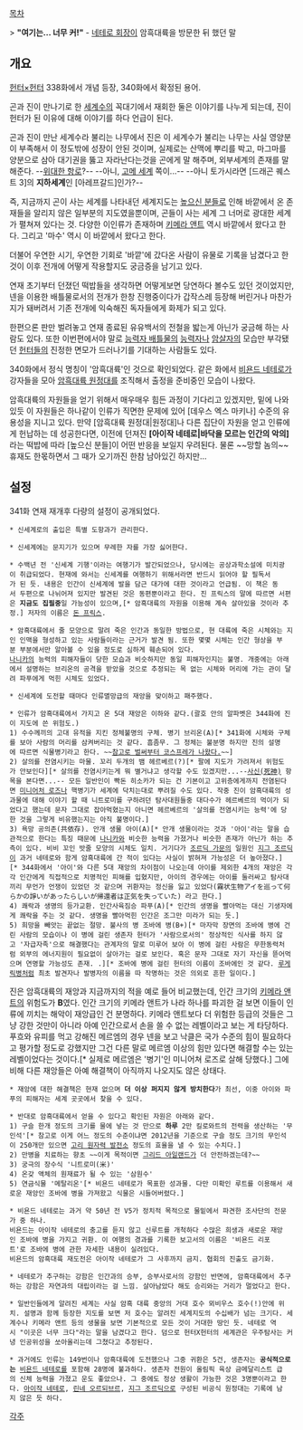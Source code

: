 [[목차]]

> '''"여기는... 너무 커!"''' - [[아이작 네테로|네테로 회장]]이 암흑대륙을 방문한 뒤 했던 말 

== 개요 ==
[[헌터×헌터]] 338화에서 개념 등장, 340화에서 확정된 용어.

곤과 진이 만나기로 한 [[세계수]]의 꼭대기에서 재회한 둘은 이야기를 나누게 되는데, 진이 헌터가 된 이유에 대해 이야기를 하다 언급이 된다.

곤과 진이 만난 세계수라 불리는 나무에서 진은 이 세계수가 불리는 나무는 사실 영양분이 부족해서 이 정도밖에 성장이 안된 것이며, 실제로는 산맥에 뿌리를 박고, 마그마를 양분으로 삼아 대기권을 뚫고 자라난다는것을 곤에게 말 해주며, 외부세계의 존재를 말해준다. --[[위대한 항로]]?-- --아니, [[고메 세계]] 쪽이...-- --아니 토가시라면 [드래곤 퀘스트 3]의 '''지하세계'''인 [아레프갈드]인가?--

즉, 지금까지 곤이 사는 세계를 나타내던 세계지도는 [[높으신 분들]]로 인해 바깥에서 온 존재들을 알리지 않은 일부분의 지도였을뿐이며, 곤들이 사는 세계 그 너머로 광대한 세계가 펼쳐져 있다는 것. 다양한 이인류가 존재하며 [[키메라 앤트]] 역시 바깥에서 왔다고 한다. 그리고 '마수' 역시 이 바깥에서 왔다고 한다.

더불어 우연한 시기, 우연한 기회로 '바깥'에 갔다온 사람이 유물로 기록을 남겼다고 한것이 이후 전개에 어떻게 작용할지도 궁금증을 남기고 있다.

연재 초기부터 던졌던 떡밥들을 생각하면 어떻게보면 당연하다 볼수도 있던 것이었지만, 넨을 이용한 배틀물로서의 전개가 한창 진행중이다가 갑작스레 등장해 버린거나 마찬가지가 돼버려서 기존 전개에 익숙해진 독자들에게 화제가 되고 있다.

한편으론 판만 벌려놓고 연재 종료된 유유백서의 전철을 밟는게 아닌가 궁금해 하는 사람도 있다. 또한 이번편에서야 말로 [[능력자 배틀물]]의 [[능력자]]나 [[암살자]]의 모습만 부각됐던 [[헌터]]들의 진정한 면모가 드러나기를 기대하는 사람들도 있다. 

340화에서 정식 명칭이 '암흑대륙'인 것으로 확인되었다. 같은 화에서 [[비욘드 네테로]]가 강자들을 모아 [[암흑대륙 원정대]]를 조직해서 출정을 준비중인 모습이 나왔다. 

암흑대륙의 자원들을 얻기 위해서 매우매우 힘든 과정이 기다리고 있겠지만, 밑에 나와있듯 이 자원들은 하나같이 인류가 직면한 문제에 있어 [데우스 엑스 마키나] 수준의 유용성을 지니고 있다. 만약 [암흑대륙 원정대|원정대]나 다른 집단이 자원을 얻고 인류에게 헌납하는 데 성공한다면, 이전에 던져진 '''[아이작 네테로|바닥을 모르는 인간의 악의]'''라는 떡밥에 따라 [높으신 분들]이 어떤 반응을 보일지 우려된다. 물론 ~~망할 놈의~~ 휴재도 한몫하면서 그 때가 오기까진 한참 남아있긴 하지만…

== 설정 ==
341화 연재 재개후 다량의 설정이 공개되었다.

 * 신세계로의 출입은 특별 도항과가 관리한다.

 * 신세계에는 문지기가 있으며 무례한 자를 가장 싫어한다.

 * 수백년 전 '신세계 기행'이라는 여행기가 발간되었으나, 당시에는 공상과학소설에 미치광이 취급되었다. 현재에 와서는 신세계를 여행하기 위해서라면 반드시 읽어야 할 필독서가 된 듯. 내용은 인간이 신세계에 발을 담근 대가에 대한 것이라고 언급됨. 이 책은 동서 두편으로 나뉘어져 있지만 발견된 것은 동편뿐이라고 한다. 진 프릭스의 말에 따르면 서편은 '''지금도 집필중'''일 가능성이 있으며,[* 암흑대륙의 자원을 이용해 계속 살아있을 것이라 추정.] 저자의 이름은 [[돈 프릭스]].

 * 암흑대륙에서 줄 모양으로 말려 죽은 인간과 동일한 방법으로, 현 대륙에 죽은 시체와는 지인 인맥을 형성하고 있는 사람들이라는 근거가 발견 됨. 또한 몇몇 시체는 인간 형상을 부분 부분에서만 알아볼 수 있을 정도로 심하게 훼손되어 있다.
 [[나니카]]의 능력의 피해자들이 당한 모습과 비슷하지만 동일 피해자인지는 불명. 개중에는 아래에서 설명하는 브리온의 공격을 받았을 것으로 추정되는 목 없는 시체와 머리에 가는 관이 달려 파푸에게 먹힌 시체도 있었다.

 * 신세계에 도전할 때마다 인류멸망급의 재앙을 맞이하고 패주했다.

 * 인류가 암흑대륙에서 가지고 온 5대 재앙은 이하와 같다.(괄호 안의 알파벳은 344화에 진이 지도에 쓴 위험도.)
 1) 수수께끼의 고대 유적을 지킨 정체불명의 구체. 병기 브리온(A)[* 341화에 시체와 구체를 보아 사람의 머리를 삼켜버리는 것 같다. 흠좀무. 그 정체는 불분명 하지만 진의 설명에 따르면 식물병기라고 한다. ~~[http://bbs2.ruliweb.daum.net/gaia/do/ruliweb/default/community/325/read?articleId=22407802&objCate1=&bbsId=G005&searchKey=userid&itemGroupId=&searchName=%EB%82%98%EA%B0%80%ED%86%A0+%EC%9C%A0%EC%9A%B0%ED%82%A4%E3%85%A4&itemId=143&searchValue=3APJV9rnOCI0&platformId=&pageIndex=1 참고로 벌써부터 코스프레가 나왔다.]~~]
 2) 살의를 전염시키는 마물. 꼬리 두개의 뱀 헤르베르(?)[* 팔에 지도가 가려져서 위험도가 안보인다][* 살의를 전염시키는게 뭐 별거냐고 생각할 수도 있겠지만...--[[死神#s-3|사신(死神)]] 항목을 본다면...-- 모든 일반인이 빡돈 히소카가 되는 건 기본이고 고위층에게까지 전염된다면 [[미니어처 로즈]]나 핵병기가 세계에 닥치는대로 뿌려질 수도 있다. 작중 진이 암흑대륙의 성과물에 대해 이야기 할 때 니트로미를 구하려던 탐사대원들중 대다수가 헤르베르의 먹이가 되었다고 했는데 문자 그대로 잡아먹혔는지 아니면 헤르베르의 '살의를 전염시키는 능력'에 당한 것을 그렇게 비유했는지는 아직 불명이다.]
 3) 욕망 공의존(共依存). 안개 생물 아이(A)[* 안개 생물이라는 것과 '아이'라는 말을 습관적으로 한다는 특징 때문에 [[나니카]]와 비슷한 능력을 가졌거나 비슷한 존재가 아닌가 하는 추측이 있다. 비비 꼬인 밧줄 모양의 시체도 일치. 거기다가 [[조르딕 가문]]의 일원인 [[지그 조르딕]]이 과거 네테로와 함게 암흑대륙에 간 적이 있다는 사실이 밝혀져 가능성은 더 높아졌다.][* 344화에서 '아이'와 다른 5대 재앙의 차이점이 나오는데 아이를 제외한 4개의 재앙은 각각 인간에게 직접적으로 치명적인 피해를 입혔지만, 아이의 경우에는 아이를 둘러싸고 탐사대끼리 무언가 언쟁이 있었던 것 같으며 귀환자는 정신을 잃고 있었다(霧状生物アイを巡って何らかの諍いがあったらしいが帰還者は正気を失っていた) 라고 한다.]
 4) 쾌락과 생명의 등가교환. 인간사육짐승 파푸(A)[* 인간의 생명을 빨아먹는 대신 기생자에게 쾌락을 주는 것 같다. 생명을 빨아먹힌 인간은 조그만 미라가 되는 듯.]
 5) 희망을 빼앗는 끝없는 절망. 불사의 병 조바에 병(B+)[* 마자막 장면의 조바에 병에 건린 사람의 모습이나 이 병에 걸린 생존자 헌터가 '사람으로서의' 정상적인 식사를 하지 않고 '자급자족'으로 해결했다는 관계자의 말로 미루어 보아 이 병에 걸린 사람은 무한동력처럼 외부의 에너지원이 필요없이 살아가는 걸로 보인다. 혹은 문자 그대로 자기 자신을 뜯어먹으며 연명할 가능성도 존재. .][* 조바에 병에 걸린 헌터의 이름이 조바에인 것 같다. [[루게릭병]]처럼 최초 발견자나 발병자의 이름을 따 작명하는 것은 의외로 흔한 일이다.]

진은 암흑대륙의 재앙과 지금까지의 적을 예로 들어 비교했는데, 인간 크기의 [[키메라 앤트]]의 위험도가 '''B'''였다.
인간 크기의 키메라 앤트가 나라 하나를 파괴한 걸 보면 이들이 인류에 끼치는 해악이 재앙급인 건 분명하다. 키메라 앤트보다 더 위험한 등급의 것들은 그냥 강한 것만이 아니라 아예 인간으로서 손을 쓸 수 없는 레벨이라고 보는 게 타당하다. 푸흐와 유피를 먹고 강해진 메르엠의 경우 넨을 보고 낙클은 국가 수준의 힘이 필요하다고 평가할 정도로 강했지만 그건 다른 말로 메르엠 이상의 힘만 있다면 해결할 수는 있는 레벨이었다는 것이다.[* 실제로 메르엠은 '병기'인 미니어쳐 로즈로 살해 당했다.] 그에 비해 다른 재앙들은 아예 해결책이 아직까지 나오지도 않은 상태다.

 * 재앙에 대한 해결책은 현재 없으며 '''더 이상 퍼지지 않게 방치한다'''가 최선, 이중 아이와 파푸의 피해자는 세계 곳곳에서 찾을 수 있다.

 * 반대로 암흑대륙에서 얻을 수 있다고 확인된 자원은 아래와 같다.
 1) 구슬 한개 정도의 크기를 물에 넣는 것 만으로 '''하루''' 2만 킬로와트의 전력을 생산하는 '무인석'[* 참고로 이게 어느 정도의 수준이냐면 2012년을 기준으로 구슬 정도 크기의 무인석이 250개만 있으면 [[고리 원자력 발전소]] 정도의 효율을 낼 수 있는 수치다.]
 2) 만병을 치료하는 향초 ~~이게 목적이면 [[그리드 아일랜드]]가 더 안전하겠는데?~~
 3) 궁극의 장수식 '니트로미(米)'
 4) 온갖 액체의 원재료가 될 수 있는 '삼원수'
 5) 연금식물 '메탈리온'[* 비욘드 네테로가 목표한 성과물. 다만 미확인 루트를 이용해서 새로운 재앙인 조바에 병을 가져왔고 식물은 시들어버렸다.]

 * 비욘드 네테로는 과거 약 50년 전 V5가 정치적 목적으로 물밑에서 파견한 조사단의 전문가 중 하나.
 비욘드는 아이작 네테로의 충고를 듣지 않고 신루트를 개척하다 수많은 희생과 새로운 재앙인 조바에 병을 가지고 귀환. 이 여행의 경과를 기록한 보고서의 이름은 '비욘드 리포트'로 조바에 병에 관한 자세한 내용이 실려있다.
 비욘드의 암흑대륙 재도전은 아이작 네테로가 그 사후까지 금지. 협회의 진출도 금기화.

 * 네테로가 추구하는 강함은 인간과의 승부, 승부사로서의 강함인 반면에, 암흑대륙에서 추구하는 강함은 자연과의 대립이라는 걸 느낌. 살아남았다 해도 승리와는 거리가 멀었다고 한다.

 * 일반인들에게 알려진 세계는 사실 암흑 대륙 중앙의 거대 호수 뫼비우스 호수(!)안에 위치. 설명과 함께 등장한 지도를 보면 저 호수는 알려진 세계지도의 수십배가 넘는 크기다. 세계수나 키메라 앤트 등의 생물을 보면 기본적으로 모든 것이 거대한 땅인 듯. 네테로 역시 "이곳은 너무 크다"라는 말을 남겼다고 한다. 덤으로 헌터X헌터의 세계관은 우주탐사는 커녕 인공위성을 쏘아올리는데 그쳤다고 추정된다.

 * 과거에도 인류는 149번이나 암흑대륙에 도전했으나 그중 귀환은 5건, 생존자는 '''공식적으로는''' [[비욘드 네테로]]를 포함해 28명에 불과하다. 생존자 전원이 올림픽 육상 금메달리스트 급의 신체 능력을 가졌고 운도 좋았으나. 그 중에도 정상 생활이 가능한 것은 3명뿐이라고 한다. [[아이작 네테로]], [[린네 오르되브르]], [[지그 조르딕]]으로 구성된 비공식 원정대는 기록에 남지 않은 듯 하다.


[[각주]]

